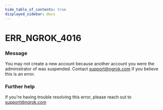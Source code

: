 ```yaml
---
hide_table_of_contents: true
displayed_sidebar: docs
---
```



# ERR_NGROK_4016

### Message

You may not create a new account because another account you were the administrator of was suspended. Contact support@ngrok.com if you believe this is an error.

<ErrorDetails error="err_ngrok_4016" />

### Further help

If you're having trouble resolving this error, please reach out to [support@ngrok.com](mailto:support@ngrok.com?subject=Help%20with%20ERR_NGROK_4016)
